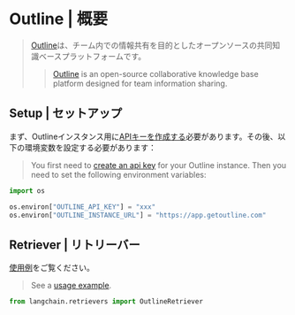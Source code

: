 # Outline | 概要

> [Outline](https://www.getoutline.com/)は、チーム内での情報共有を目的としたオープンソースの共同知識ベースプラットフォームです。
>
> > [Outline](https://www.getoutline.com/) is an open-source collaborative knowledge base platform designed for team information sharing.

## Setup | セットアップ

まず、Outlineインスタンス用に[APIキーを作成する](https://www.getoutline.com/developers#section/Authentication)必要があります。その後、以下の環境変数を設定する必要があります：

> You first need to [create an api key](https://www.getoutline.com/developers#section/Authentication) for your Outline instance. Then you need to set the following environment variables:

```python
import os

os.environ["OUTLINE_API_KEY"] = "xxx"
os.environ["OUTLINE_INSTANCE_URL"] = "https://app.getoutline.com"
```

## Retriever | リトリーバー

[使用例](/docs/integrations/retrievers/outline)をご覧ください。

> See a [usage example](/docs/integrations/retrievers/outline).

```python
from langchain.retrievers import OutlineRetriever
```
